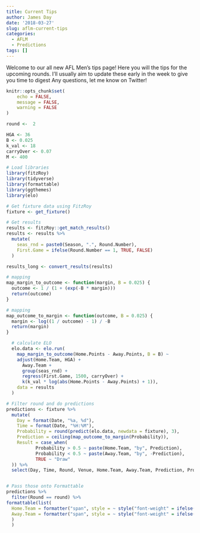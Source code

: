 ```yaml
---
title: Current Tips
author: James Day
date: '2018-03-27'
slug: aflm-current-tips
categories:
  - AFLM
  - Predictions
tags: []
---
```


Welcome to our all new AFL Men's tips page! Here you will the tips for the upcoming rounds. I'll usually aim to update these early in the week to give you time to digest Any questions, let me know on Twitter! 

```r
knitr::opts_chunk$set(
	echo = FALSE,
	message = FALSE,
	warning = FALSE
)

round <-  2

HGA <- 36
B <- 0.025
k_val <- 18
carryOver <- 0.07
M <- 400
```

```r
# Load libraries
library(fitzRoy)
library(tidyverse)
library(formattable)
library(ggthemes)
library(elo)

# Get fixture data using FitzRoy
fixture <- get_fixture()

# Get results
results <- fitzRoy::get_match_results()
results <- results %>%
  mutate(
    seas_rnd = paste0(Season, ".", Round.Number),
    First.Game = ifelse(Round.Number == 1, TRUE, FALSE)
  )

results_long <- convert_results(results)

# mapping
map_margin_to_outcome <- function(margin, B = 0.025) {
  outcome <- 1 / (1 + (exp(-B * margin)))
  return(outcome)
}

# mapping
map_outcome_to_margin <- function(outcome, B = 0.025) {
  margin <- log((1 / outcome) - 1) / -B
  return(margin)
}

  # calculate ELO
  elo.data <- elo.run(
    map_margin_to_outcome(Home.Points - Away.Points, B = B) ~
    adjust(Home.Team, HGA) +
      Away.Team +
      group(seas_rnd) +
      regress(First.Game, 1500, carryOver) +
      k(k_val * log(abs(Home.Points - Away.Points) + 1)),
    data = results
  )
```


```r
# Filter round and do predictions
predictions <- fixture %>%
  mutate(
    Day = format(Date, "%a, %d"),
    Time = format(Date, "%H:%M"),
    Probability = round(predict(elo.data, newdata = fixture), 3),
    Prediction = ceiling(map_outcome_to_margin(Probability)),
    Result = case_when(
           Probability > 0.5 ~ paste(Home.Team, "by", Prediction),
           Probability < 0.5 ~ paste(Away.Team, "by", -Prediction),
           TRUE ~ "Draw"
  )) %>%
  select(Day, Time, Round, Venue, Home.Team, Away.Team, Prediction, Probability, Result)


# Pass those onto Formattable
predictions %>%
  filter(Round == round) %>%
formattable(list(
  Home.Team = formatter("span", style = ~ style("font-weight" = ifelse(Probability >= 0.501, "bold", NA))),
  Away.Team = formatter("span", style = ~ style("font-weight" = ifelse(Probability <= 0.499, "bold", NA)))
  )
  ) 

```
